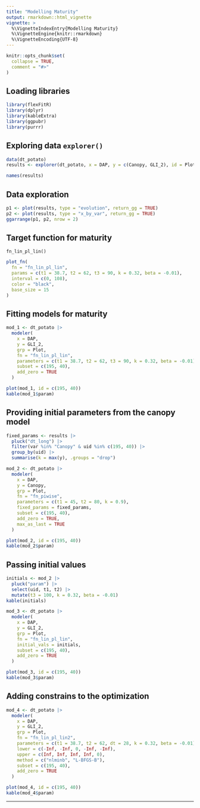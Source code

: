 ```yaml
---
title: "Modelling Maturity"
output: rmarkdown::html_vignette
vignette: >
  %\VignetteIndexEntry{Modelling Maturity}
  %\VignetteEngine{knitr::rmarkdown}
  %\VignetteEncoding{UTF-8}
---
```


```r
knitr::opts_chunk$set(
  collapse = TRUE,
  comment = "#>"
)
```

## Loading libraries

```r
library(flexFitR)
library(dplyr)
library(kableExtra)
library(ggpubr)
library(purrr)
```

## Exploring data `explorer()`

```r
data(dt_potato)
results <- explorer(dt_potato, x = DAP, y = c(Canopy, GLI_2), id = Plot)
```

```r
names(results)
```

## Data exploration

```r
p1 <- plot(results, type = "evolution", return_gg = TRUE)
p2 <- plot(results, type = "x_by_var", return_gg = TRUE)
ggarrange(p1, p2, nrow = 2)
```

## Target function for maturity

`fn_lin_pl_lin()`

\begin{equation}
f(t; t_1, t_2, t_3, k, \beta) =
\begin{cases}
0 & \text{if } t < t_1 \\
\dfrac{k}{t_2 - t_1} \cdot (t - t_1) & \text{if } t_1 \leq t \leq t_2 \\
k & \text{if } t_2 \leq t \leq t_3 \\
k + \beta \cdot (t - t_3) & \text{if } t > t_3
\end{cases}
\end{equation}

```r
plot_fn(
  fn = "fn_lin_pl_lin",
  params = c(t1 = 38.7, t2 = 62, t3 = 90, k = 0.32, beta = -0.01),
  interval = c(0, 108),
  color = "black",
  base_size = 15
)
```

## Fitting models for maturity

```r
mod_1 <- dt_potato |>
  modeler(
    x = DAP,
    y = GLI_2,
    grp = Plot,
    fn = "fn_lin_pl_lin",
    parameters = c(t1 = 38.7, t2 = 62, t3 = 90, k = 0.32, beta = -0.01),
    subset = c(195, 40),
    add_zero = TRUE
  )
```


```r
plot(mod_1, id = c(195, 40))
kable(mod_1$param)
```

## Providing initial parameters from the canopy model

```r
fixed_params <- results |>
  pluck("dt_long") |>
  filter(var %in% "Canopy" & uid %in% c(195, 40)) |>
  group_by(uid) |>
  summarise(k = max(y), .groups = "drop")
```

```r
mod_2 <- dt_potato |>
  modeler(
    x = DAP,
    y = Canopy,
    grp = Plot,
    fn = "fn_piwise",
    parameters = c(t1 = 45, t2 = 80, k = 0.9),
    fixed_params = fixed_params,
    subset = c(195, 40),
    add_zero = TRUE,
    max_as_last = TRUE
  )
```

```r
plot(mod_2, id = c(195, 40))
kable(mod_2$param)
```

## Passing initial values

```r
initials <- mod_2 |>
  pluck("param") |>
  select(uid, t1, t2) |>
  mutate(t3 = 100, k = 0.32, beta = -0.01)
kable(initials)
```

```r
mod_3 <- dt_potato |>
  modeler(
    x = DAP,
    y = GLI_2,
    grp = Plot,
    fn = "fn_lin_pl_lin",
    initial_vals = initials,
    subset = c(195, 40),
    add_zero = TRUE
  )
```

```r
plot(mod_3, id = c(195, 40))
kable(mod_3$param)
```


## Adding constrains to the optimization

```r
mod_4 <- dt_potato |>
  modeler(
    x = DAP,
    y = GLI_2,
    grp = Plot,
    fn = "fn_lin_pl_lin2",
    parameters = c(t1 = 38.7, t2 = 62, dt = 28, k = 0.32, beta = -0.01),
    lower = c(-Inf, -Inf, 0, -Inf, -Inf),
    upper = c(Inf, Inf, Inf, Inf, 0),
    method = c("nlminb", "L-BFGS-B"),
    subset = c(195, 40),
    add_zero = TRUE
  )
```

```r
plot(mod_4, id = c(195, 40))
kable(mod_4$param)
```

<hr>
